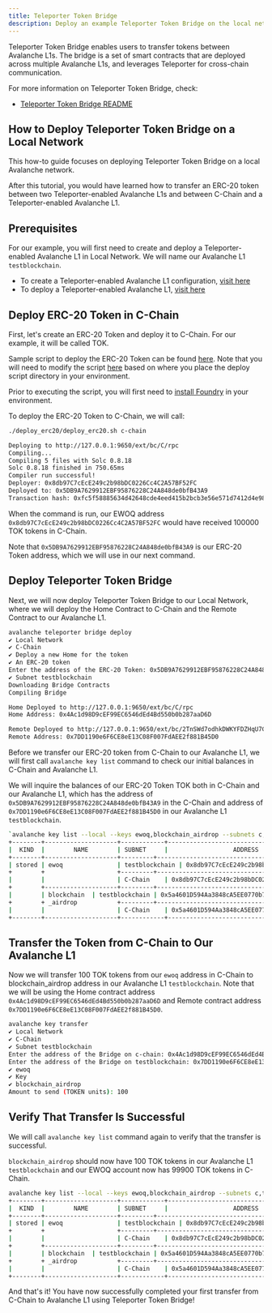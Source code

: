 ```yaml
---
title: Teleporter Token Bridge
description: Deploy an example Teleporter Token Bridge on the local network.
---
```


Teleporter Token Bridge enables users to transfer tokens between Avalanche L1s. The bridge is a set of 
smart contracts that are deployed across multiple Avalanche L1s, and leverages Teleporter for cross-chain 
communication.

For more information on Teleporter Token Bridge, check:

- [Teleporter Token Bridge README](https://github.com/ava-labs/teleporter-token-bridge)

## How to Deploy Teleporter Token Bridge on a Local Network

This how-to guide focuses on deploying Teleporter Token Bridge on a local Avalanche network.

After this tutorial, you would have learned how to transfer an ERC-20 token between two 
Teleporter-enabled Avalanche L1s and between C-Chain and a Teleporter-enabled Avalanche L1.

## Prerequisites

For our example, you will first need to create and deploy a Teleporter-enabled Avalanche L1 in Local
Network. We will name our Avalanche L1 `testblockchain`.

- To create a Teleporter-enabled Avalanche L1 configuration, [visit here](/tooling/cli-cross-chain/teleporter-on-local-networks.md#create-avalanche-l1-configurations)
- To deploy a Teleporter-enabled Avalanche L1, [visit here](/tooling/cli-cross-chain/teleporter-on-local-networks.md#deploy-the-avalanche-l1s-to-local-network)

## Deploy ERC-20 Token in C-Chain

First, let's create an ERC-20 Token and deploy it to C-Chain. For our example, it will be called 
TOK. 

Sample script to deploy the ERC-20 Token can be found [here](https://github.com/ava-labs/avalanche-cli/tree/add-deploy-script/deploy_erc20). 
Note that you will need to modify the script [here](https://github.com/ava-labs/avalanche-cli/blob/add-deploy-script/deploy_erc20/deploy_erc20.sh#L17)
based on where you place the deploy script directory in your environment.

Prior to executing the script, you will first need to [install Foundry](https://book.getfoundry.sh/getting-started/installation) 
in your environment.

To deploy the ERC-20 Token to C-Chain, we will call: 

```bash
./deploy_erc20/deploy_erc20.sh c-chain

Deploying to http://127.0.0.1:9650/ext/bc/C/rpc
Compiling...
Compiling 5 files with Solc 0.8.18
Solc 0.8.18 finished in 750.65ms
Compiler run successful!
Deployer: 0x8db97C7cEcE249c2b98bDC0226Cc4C2A57BF52FC
Deployed to: 0x5DB9A7629912EBF95876228C24A848de0bfB43A9
Transaction hash: 0xfc5f58885634d42648cde4eed415b2bcb3e56e571d7412d4e98e03ed3e155b7c
```

When the command is run, our EWOQ address `0x8db97C7cEcE249c2b98bDC0226Cc4C2A57BF52FC` would have 
received 100000 TOK tokens in C-Chain. 

Note that `0x5DB9A7629912EBF95876228C24A848de0bfB43A9` is our ERC-20 Token address, which we will 
use in our next command.

## Deploy Teleporter Token Bridge 

Next, we will now deploy Teleporter Token Bridge to our Local Network, where we will deploy
the Home Contract to C-Chain and the Remote Contract to our Avalanche L1.

```bash
avalanche teleporter bridge deploy 
✔ Local Network
✔ C-Chain
✔ Deploy a new Home for the token
✔ An ERC-20 token
Enter the address of the ERC-20 Token: 0x5DB9A7629912EBF95876228C24A848de0bfB43A9
✔ Subnet testblockchain
Downloading Bridge Contracts
Compiling Bridge

Home Deployed to http://127.0.0.1:9650/ext/bc/C/rpc
Home Address: 0x4Ac1d98D9cEF99EC6546dEd4Bd550b0b287aaD6D

Remote Deployed to http://127.0.0.1:9650/ext/bc/2TnSWd7odhkDWKYFDZHqU7CvtY8G6m46gWxUnhJRNYu4bznrrc/rpc
Remote Address: 0x7DD1190e6F6CE8eE13C08F007FdAEE2f881B45D0
```

Before we transfer our ERC-20 token from C-Chain to our Avalanche L1, we will first call `avalanche key
list` command to check our initial balances in C-Chain and Avalanche L1. 

We will inquire the balances of our ERC-20 Token TOK both in C-Chain and our Avalanche L1, which has the 
address of `0x5DB9A7629912EBF95876228C24A848de0bfB43A9` in the C-Chain and address of
`0x7DD1190e6F6CE8eE13C08F007FdAEE2f881B45D0` in our Avalanche L1 `testblockchain`.

```bash
`avalanche key list --local --keys ewoq,blockchain_airdrop --subnets c,testblockchain --tokens 0x5DB9A7629912EBF95876228C24A848de0bfB43A9,0x7DD1190e6F6CE8eE13C08F007FdAEE2f881B45D0`
+--------+--------------------+------------+--------------------------------------------+---------------+-----------------+---------------+
|  KIND  |        NAME        | SUBNET     |                  ADDRESS                   |     TOKEN     |     BALANCE     |    NETWORK    |
+--------+--------------------+---------+--------------------------------------------+---------------+-----------------+---------------+
| stored | ewoq               | testblockchain | 0x8db97C7cEcE249c2b98bDC0226Cc4C2A57BF52FC | TOK (0x7DD1.) |               0 | Local Network |
+        +                    +---------+--------------------------------------------+---------------+-----------------+---------------+
|        |                    | C-Chain    | 0x8db97C7cEcE249c2b98bDC0226Cc4C2A57BF52FC | TOK (0x5DB9.) | 100000.000000000| Local Network |
+        +--------------------+---------+--------------------------------------------+---------------+-----------------+---------------+
|        | blockchain  | testblockchain | 0x5a4601D594Aa3848cA5EE0770b7883d3DBC666f6 | TOK (0x7DD1.) |               0 | Local Network |
+        + _airdrop           +---------+--------------------------------------------+---------------+-----------------+---------------+
|        |                    | C-Chain    | 0x5a4601D594Aa3848cA5EE0770b7883d3DBC666f6 | TOK (0x5DB9.) |               0 | Local Network |
+--------+--------------------+------------+--------------------------------------------+---------------+-----------------+---------------+
```

## Transfer the Token from C-Chain to Our Avalanche L1

Now we will transfer 100 TOK tokens from our `ewoq` address in C-Chain to blockchain_airdrop
address in our Avalanche L1 `testblockchain`. Note that we will be using the Home contract address `0x4Ac1d98D9cEF99EC6546dEd4Bd550b0b287aaD6D`
and Remote contract address `0x7DD1190e6F6CE8eE13C08F007FdAEE2f881B45D0`.

```bash
avalanche key transfer
✔ Local Network
✔ C-Chain
✔ Subnet testblockchain
Enter the address of the Bridge on c-chain: 0x4Ac1d98D9cEF99EC6546dEd4Bd550b0b287aaD6D
Enter the address of the Bridge on testblockchain: 0x7DD1190e6F6CE8eE13C08F007FdAEE2f881B45D0
✔ ewoq
✔ Key
✔ blockchain_airdrop
Amount to send (TOKEN units): 100
```

## Verify That Transfer Is Successful

We will call `avalanche key list` command again to verify that the transfer is successful.

`blockchain_airdrop` should now have 100 TOK tokens in our Avalanche L1 `testblockchain` and our EWOQ
account now has 99900 TOK tokens in C-Chain.

```bash
avalanche key list --local --keys ewoq,blockchain_airdrop --subnets c,testblockchain --tokens 0x5DB9A7629912EBF95876228C24A848de0bfB43A9,0x7DD1190e6F6CE8eE13C08F007FdAEE2f881B45D0
+--------+--------------------+------------+--------------------------------------------+---------------+-----------------+---------------+
|  KIND  |        NAME        | SUBNET     |                  ADDRESS                   |     TOKEN     |     BALANCE     |    NETWORK    |
+--------+--------------------+---------+--------------------------------------------+---------------+-----------------+---------------+
| stored | ewoq               | testblockchain | 0x8db97C7cEcE249c2b98bDC0226Cc4C2A57BF52FC | TOK (0x7DD1.) |               0 | Local Network |
+        +                    +---------+--------------------------------------------+---------------+-----------------+---------------+
|        |                    | C-Chain    | 0x8db97C7cEcE249c2b98bDC0226Cc4C2A57BF52FC | TOK (0x5DB9.) | 99900.000000000 | Local Network |
+        +--------------------+---------+--------------------------------------------+---------------+-----------------+---------------+
|        | blockchain  | testblockchain | 0x5a4601D594Aa3848cA5EE0770b7883d3DBC666f6 | TOK (0x7DD1.) |   100.000000000 | Local Network |
+        + _airdrop           +---------+--------------------------------------------+---------------+-----------------+---------------+
|        |                    | C-Chain    | 0x5a4601D594Aa3848cA5EE0770b7883d3DBC666f6 | TOK (0x5DB9.) |               0 | Local Network |
+--------+--------------------+------------+--------------------------------------------+---------------+-----------------+---------------+
```

And that's it! You have now successfully completed your first transfer from C-Chain to Avalanche L1 
using Teleporter Token Bridge!
